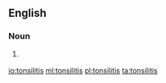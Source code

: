 ==English==

===Noun===
{{en-noun|tonsilitises}}

# {{context|medicine}} {{alternative spelling of|tonsillitis}}

[[io:tonsilitis]]
[[ml:tonsilitis]]
[[pl:tonsilitis]]
[[ta:tonsilitis]]